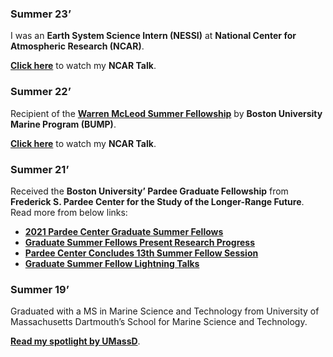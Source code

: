 ::: columns
::: {.column width="60%"}
### **Summer 23'**

I was an **Earth System Science Intern (NESSI)** at **National Center for Atmospheric Research (NCAR)**.

[**Click here**](https://www.youtube.com/watch?v=UThY3VSY2RI) to watch my **NCAR Talk**.

### **Summer 22'**

Recipient of the [**Warren McLeod Summer Fellowship**](https://www.bu.edu/bump/current-students/warren-mcleod/) by **Boston University Marine Program (BUMP)**.

[**Click here**](https://www.youtube.com/watch?v=UThY3VSY2RI) to watch my **NCAR Talk**.

### **Summer 21'**

Received the **Boston University' Pardee Graduate Fellowship** from **Frederick S. Pardee Center for the Study of the Longer-Range Future**. Read more from below links:

-   [**2021 Pardee Center Graduate Summer Fellows**](https://www.bu.edu/pardee/community/2021-pardee-center-graduate-summer-fellows/)
-   [**Graduate Summer Fellows Present Research Progress**](https://www.bu.edu/pardee/2021/07/07/graduate-summer-fellows-present-research-progress-at-programs-midpoint/)
-   [**Pardee Center Concludes 13th Summer Fellow Session**](https://www.bu.edu/pardeeschool/2021/08/09/pardee-center-concludes-13th-graduate-summer-fellow-session/)
-   [**Graduate Summer Fellow Lightning Talks**](https://www.bu.edu/pardee/2021/09/09/graduate-summer-fellows-to-give-lightning-talks-at-pardee-center-fall-reception/)

### **Summer 19'**

Graduated with a MS in Marine Science and Technology from University of Massachusetts Dartmouth's School for Marine Science and Technology.

[**Read my spotlight by UMassD**](https://www.umassd.edu/feature-stories/2019/nishchitha-silva-19.html).
:::
:::
